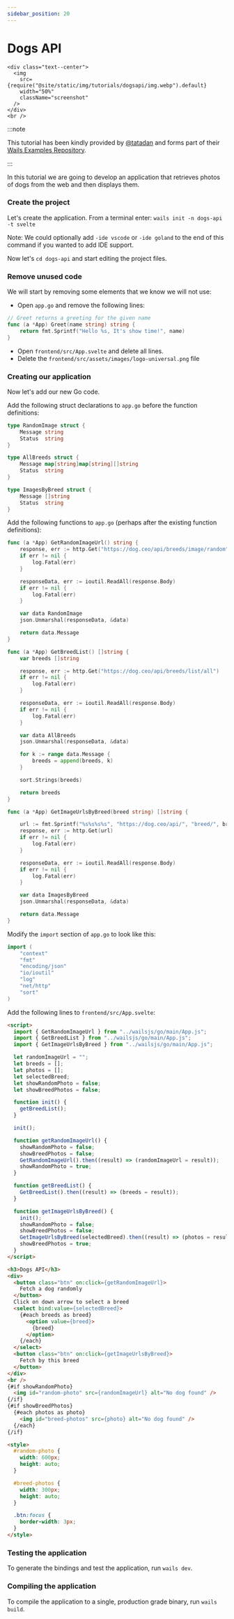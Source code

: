 ```yaml
---
sidebar_position: 20
---
```


# Dogs API

```mdx-code-block
<div class="text--center">
  <img
    src={require("@site/static/img/tutorials/dogsapi/img.webp").default}
    width="50%"
    className="screenshot"
  />
</div>
<br />
```

:::note

This tutorial has been kindly provided by [@tatadan](https://twitter.com/tatadan) and forms part of
their [Wails Examples Repository](https://github.com/tataDan/wails-v2-examples).

:::

In this tutorial we are going to develop an application that retrieves photos of dogs from the web
and then displays them.

### Create the project

Let's create the application. From a terminal enter:
`wails init -n dogs-api -t svelte`

Note: We could optionally add `-ide vscode` or `-ide goland` to the end of this command if you wanted
to add IDE support.

Now let's `cd dogs-api` and start editing the project files.

### Remove unused code

We will start by removing some elements that we know we will not use:

- Open `app.go` and remove the following lines:

```go
// Greet returns a greeting for the given name
func (a *App) Greet(name string) string {
	return fmt.Sprintf("Hello %s, It's show time!", name)
}
```

- Open `frontend/src/App.svelte` and delete all lines.
- Delete the `frontend/src/assets/images/logo-universal.png` file

### Creating our application

Now let's add our new Go code.

Add the following struct declarations to `app.go` before the function definitions:

```go
type RandomImage struct {
	Message string
	Status  string
}

type AllBreeds struct {
	Message map[string]map[string][]string
	Status  string
}

type ImagesByBreed struct {
	Message []string
	Status  string
}
```

Add the following functions to `app.go` (perhaps after the existing function definitions):

```go
func (a *App) GetRandomImageUrl() string {
	response, err := http.Get("https://dog.ceo/api/breeds/image/random")
	if err != nil {
		log.Fatal(err)
	}

	responseData, err := ioutil.ReadAll(response.Body)
	if err != nil {
		log.Fatal(err)
	}

	var data RandomImage
	json.Unmarshal(responseData, &data)

	return data.Message
}

func (a *App) GetBreedList() []string {
	var breeds []string

	response, err := http.Get("https://dog.ceo/api/breeds/list/all")
	if err != nil {
		log.Fatal(err)
	}

	responseData, err := ioutil.ReadAll(response.Body)
	if err != nil {
		log.Fatal(err)
	}

	var data AllBreeds
	json.Unmarshal(responseData, &data)

	for k := range data.Message {
		breeds = append(breeds, k)
	}

	sort.Strings(breeds)

	return breeds
}

func (a *App) GetImageUrlsByBreed(breed string) []string {

	url := fmt.Sprintf("%s%s%s%s", "https://dog.ceo/api/", "breed/", breed, "/images")
	response, err := http.Get(url)
	if err != nil {
		log.Fatal(err)
	}

	responseData, err := ioutil.ReadAll(response.Body)
	if err != nil {
		log.Fatal(err)
	}

	var data ImagesByBreed
	json.Unmarshal(responseData, &data)

	return data.Message
}
```

Modify the `import` section of `app.go` to look like this:

```go
import (
	"context"
	"fmt"
	"encoding/json"
	"io/ioutil"
	"log"
	"net/http"
	"sort"
)
```

Add the following lines to `frontend/src/App.svelte`:

<!-- prettier-ignore-start -->
```html
<script>
  import { GetRandomImageUrl } from "../wailsjs/go/main/App.js";
  import { GetBreedList } from "../wailsjs/go/main/App.js";
  import { GetImageUrlsByBreed } from "../wailsjs/go/main/App.js";

  let randomImageUrl = "";
  let breeds = [];
  let photos = [];
  let selectedBreed;
  let showRandomPhoto = false;
  let showBreedPhotos = false;

  function init() {
    getBreedList();
  }

  init();

  function getRandomImageUrl() {
    showRandomPhoto = false;
    showBreedPhotos = false;
    GetRandomImageUrl().then((result) => (randomImageUrl = result));
    showRandomPhoto = true;
  }

  function getBreedList() {
    GetBreedList().then((result) => (breeds = result));
  }

  function getImageUrlsByBreed() {
    init();
    showRandomPhoto = false;
    showBreedPhotos = false;
    GetImageUrlsByBreed(selectedBreed).then((result) => (photos = result));
    showBreedPhotos = true;
  }
</script>

<h3>Dogs API</h3>
<div>
  <button class="btn" on:click={getRandomImageUrl}>
    Fetch a dog randomly
  </button>
  Click on down arrow to select a breed
  <select bind:value={selectedBreed}>
    {#each breeds as breed}
      <option value={breed}>
        {breed}
      </option>
    {/each}
  </select>
  <button class="btn" on:click={getImageUrlsByBreed}>
    Fetch by this breed
  </button>
</div>
<br />
{#if showRandomPhoto}
  <img id="random-photo" src={randomImageUrl} alt="No dog found" />
{/if}
{#if showBreedPhotos}
  {#each photos as photo}
    <img id="breed-photos" src={photo} alt="No dog found" />
  {/each}
{/if}

<style>
  #random-photo {
    width: 600px;
    height: auto;
  }

  #breed-photos {
    width: 300px;
    height: auto;
  }

  .btn:focus {
    border-width: 3px;
  }
</style>
```
<!-- prettier-ignore-end -->

### Testing the application

To generate the bindings and test the application, run `wails dev`.

### Compiling the application

To compile the application to a single, production grade binary, run `wails build`.
